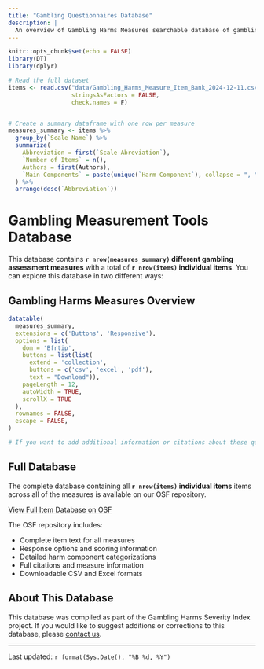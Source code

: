 ```yaml
---
title: "Gambling Questionnaires Database"
description: |
  An overview of Gambling Harms Measures searchable database of gambling measurement tools
---
```


```r
knitr::opts_chunk$set(echo = FALSE)
library(DT)
library(dplyr)

# Read the full dataset
items <- read.csv("data/Gambling_Harms_Measure_Item_Bank_2024-12-11.csv", 
                  stringsAsFactors = FALSE,
                  check.names = F)


# Create a summary dataframe with one row per measure
measures_summary <- items %>%
  group_by(`Scale Name`) %>%
  summarize(
    Abbreviation = first(`Scale Abreviation`),
    `Number of Items` = n(),
    Authors = first(Authors),
    `Main Components` = paste(unique(`Harm Component`), collapse = ", ")
  ) %>%
  arrange(desc(`Abbreviation`))
```

# Gambling Measurement Tools Database

This database contains **`r nrow(measures_summary)` different gambling assessment measures** with a total of **`r nrow(items)` individual items**. You can explore this database in two different ways:

## Gambling Harms Measures Overview

```r
datatable(
  measures_summary,
  extensions = c('Buttons', 'Responsive'),
  options = list(
    dom = 'Bfrtip',
    buttons = list(list(
      extend = 'collection',
      buttons = c('csv', 'excel', 'pdf'),
      text = "Download")),
    pageLength = 12,
    autoWidth = TRUE,
    scrollX = TRUE
  ),
  rownames = FALSE,
  escape = FALSE,
)
```

```r
# If you want to add additional information or citations about these questionnaires
```


## Full Database
The complete database containing all **`r nrow(items)` individual items** items across all of the measures is available on our OSF repository. 

[View Full Item Database on OSF](https://osf.io)

The OSF repository includes:

- Complete item text for all measures
- Response options and scoring information
- Detailed harm component categorizations
- Full citations and measure information
- Downloadable CSV and Excel formats

## About This Database

This database was compiled as part of the Gambling Harms Severity Index project. If you would like to suggest additions or corrections to this database, please [contact us](mailto:ryan.statton@plymouth.ac.uk).

---

Last updated: `r format(Sys.Date(), "%B %d, %Y")`